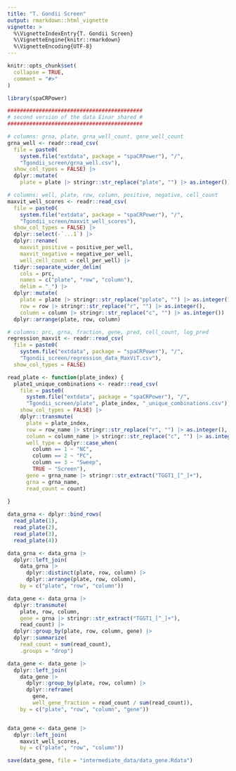 ```yaml
---
title: "T. Gondii Screen"
output: rmarkdown::html_vignette
vignette: >
  %\VignetteIndexEntry{T. Gondii Screen}
  %\VignetteEngine{knitr::rmarkdown}
  %\VignetteEncoding{UTF-8}
---
```


```r
knitr::opts_chunk$set(
  collapse = TRUE,
  comment = "#>"
)
```

```r
library(spaCRPower)
```

```r

########################################### 
# second version of the data Einar shared #
###########################################

# columns: grna, plate, grna_well_count, gene_well_count
grna_well <- readr::read_csv(
  file = paste0(
    system.file("extdata", package = "spaCRPower"), "/",
    "Tgondii_screen/grna_well.csv"),
  show_col_types = FALSE) |>
  dplyr::mutate(
    plate = plate |> stringr::str_replace("plate", "") |> as.integer())

# columns: well, plate, row, column, positive, negative, cell_count
maxvit_well_scores <- readr::read_csv(
  file = paste0(
    system.file("extdata", package = "spaCRPower"), "/",
    "Tgondii_screen/maxvit_well_scores"),
  show_col_types = FALSE) |>
  dplyr::select(-`...1`) |>
  dplyr::rename(
    maxvit_positive = positive_per_well,
    maxvit_negative = negative_per_well,
    well_cell_count = cell_per_well) |>
  tidyr::separate_wider_delim(
    cols = prc,
    names = c("plate", "row", "column"),
    delim = "_") |>
  dplyr::mutate(
    plate = plate |> stringr::str_replace("pplate", "") |> as.integer(),
    row = row |> stringr::str_replace("r", "") |> as.integer(),
    column = column |> stringr::str_replace("c", "") |> as.integer()) |>
  dplyr::arrange(plate, row, column)

# columns: prc, grna, fraction, gene, pred, cell_count, log_pred
regression_maxvit <- readr::read_csv(
  file = paste0(
    system.file("extdata", package = "spaCRPower"), "/",
    "Tgondii_screen/regression_data_MaxViT.csv"),
  show_col_types = FALSE)

read_plate <- function(plate_index) {
  plate1_unique_combinations <- readr::read_csv(
    file = paste0(
      system.file("extdata", package = "spaCRPower"), "/",
      "Tgondii_screen/plate", plate_index, "_unique_combinations.csv"),
    show_col_types = FALSE) |>
    dplyr::transmute(
      plate = plate_index,
      row = row_name |> stringr::str_replace("r", "") |> as.integer(),
      column = column_name |> stringr::str_replace("c", "") |> as.integer(),
      well_type = dplyr::case_when(
        column == 1 ~ "NC",
        column == 2 ~ "PC",
        column == 3 ~ "Sweep",
        TRUE ~ "Screen"),
      gene = grna_name |> stringr::str_extract("TGGT1_[^_]+"),
      grna = grna_name,
      read_count = count)
      
}

data_grna <- dplyr::bind_rows(
  read_plate(1),
  read_plate(2),
  read_plate(3),
  read_plate(4))

data_grna <- data_grna |>
  dplyr::left_join(
    data_grna |>
      dplyr::distinct(plate, row, column) |>
      dplyr::arrange(plate, row, column),
    by = c("plate", "row", "column"))

data_gene <- data_grna |>
  dplyr::transmute(
    plate, row, column,
    gene = grna |> stringr::str_extract("TGGT1_[^_]+"),
    read_count) |>
  dplyr::group_by(plate, row, column, gene) |>
  dplyr::summarize(
    read_count = sum(read_count),
    .groups = "drop")

data_gene <- data_gene |>
  dplyr::left_join(
    data_gene |>
      dplyr::group_by(plate, row, column) |>
      dplyr::reframe(
        gene,
        well_gene_fraction = read_count / sum(read_count)),
    by = c("plate", "row", "column", "gene"))


data_gene <- data_gene |>
  dplyr::left_join(
    maxvit_well_scores,
    by = c("plate", "row", "column"))

save(data_gene, file = "intermediate_data/data_gene.Rdata")

```
